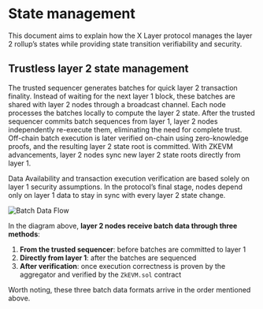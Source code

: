 # State management
This document aims to explain how the X Layer protocol manages the layer 2 rollup’s states while providing state transition verifiability and security.

## Trustless layer 2 state management
The trusted sequencer generates batches for quick layer 2 transaction finality. Instead of waiting for the next layer 1 block, these batches are shared with layer 2 nodes through a broadcast channel. Each node processes the batches locally to compute the layer 2 state.
After the trusted sequencer commits batch sequences from layer 1, layer 2 nodes independently re-execute them, eliminating the need for complete trust. Off-chain batch execution is later verified on-chain using zero-knowledge proofs, and the resulting layer 2 state root is committed. With ZKEVM advancements, layer 2 nodes sync new layer 2 state roots directly from layer 1.

<Tip title="Note">Data Availability and transaction execution verification are based solely on layer 1 security assumptions. In the protocol’s final stage, nodes depend only on layer 1 data to stay in sync with every layer 2 state change.</Tip>

![Batch Data Flow](./img/batch-data-flow.png)

In the diagram above, **layer 2 nodes receive batch data through three methods**:
1. **From the trusted sequencer**: before batches are committed to layer 1
2. **Directly from layer 1**: after the batches are sequenced
3. **After verification**: once execution correctness is proven by the aggregator and verified by the `ZkEVM.sol` contract

Worth noting, these three batch data formats arrive in the order mentioned above.